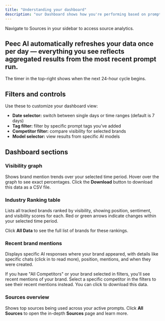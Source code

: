 ```yaml
---
title: "Understanding your dashboard"
description: "our Dashboard shows how you're performing based on prompts that ran during the last 24 hours. It’s the first page you see when logging in. You can also found it in your sidebar.Description of your new file."
---
```


Navigate to Sources in your sidebar to access source analytics.

## Peec AI automatically refreshes your data once per day — everything you see reflects aggregated results from the most recent prompt run.

The timer in the top-right shows when the next 24-hour cycle begins.

## Filters and controls

Use these to customize your dashboard view:

- **Date selector:** switch between single days or time ranges (default is 7 days)
- **Tag filter:** filter by specific prompt tags you’ve added
- **Competitor filter:** compare visibility for selected brands
- **Model selector:** view results from specific AI models

## Dashboard sections

### Visibility graph

Shows brand mention trends over your selected time period. Hover over the graph to see exact percentages. Click the **Download** button to download this data as a CSV file.

### Industry Ranking table

Lists all tracked brands ranked by visibility, showing position, sentiment, and visibility scores for each. Red or green arrows indicate changes within your selected time period.

Click **All Data** to see the full list of brands for these rankings.

### Recent brand mentions

Displays specific AI responses where your brand appeared, with details like specific chats (click in to read more), position, mentions, and when they were created.

If you have "All Competitors" or your brand selected in filters, you'll see recent mentions of your brand. Select a specific competitor in the filters to see their recent mentions instead. You can click to download this data.

### Sources overview

Shows top sources being used across your active prompts. Click **All Sources** to open the in-depth **Sources** page and learn more.